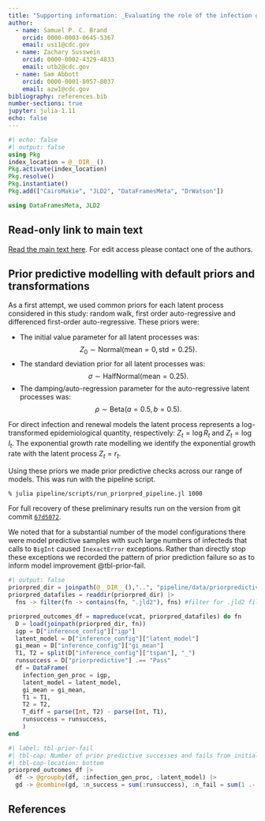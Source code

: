 ```yaml
---
title: "Supporting information: _Evaluating the role of the infection generating process for situational awareness of infections diseases_"
author:
  - name: Samuel P. C. Brand
    orcid: 0000-0003-0645-5367
    email: usi1@cdc.gov
  - name: Zachary Susswein
    orcid: 0000-0002-4329-4833
    email: utb2@cdc.gov
  - name: Sam Abbott
    orcid: 0000-0001-8057-8037
    email: azw1@cdc.gov
bibliography: references.bib
number-sections: true
jupyter: julia-1.11
echo: false
---
```


```julia
#| echo: false
#| output: false
using Pkg
index_location = @__DIR__()
Pkg.activate(index_location)
Pkg.resolve()
Pkg.instantiate()
Pkg.add(["CairoMakie", "JLD2", "DataFramesMeta", "DrWatson"])

using DataFramesMeta, JLD2

```

## Read-only link to main text

[Read the main text here](https://www.overleaf.com/read/nmxhyrkffryv#3df385). For edit access please contact one of the authors.

## Prior predictive modelling with default priors and transformations

As a first attempt, we used common priors for each latent process considered in this study: random walk, first order auto-regressive and differenced first-order auto-regressive. These priors were:

- The initial value parameter for all latent processes was:
$$
Z_0 \sim \text{Normal}(\text{mean} = 0, \text{std} = 0.25).
$$
- The standard deviation prior for all latent processes was:
$$
\sigma \sim \text{HalfNormal}(\text{mean} = 0.25).
$$
- The damping/auto-regression parameter for the auto-regressive latent processes was:
$$
\rho \sim \text{Beta}(a = 0.5, b = 0.5).
$$

For direct infection and renewal models the latent process represents a log-transformed epidemiological quantity, respectively: $Z_t = \log R_t$ and $Z_t = \log I_t$. The exponential growth rate modelling we identify the exponential growth rate with the latent process $Z_t = r_t$.

Using these priors we made prior predictive checks across our range of models. This was run with the pipeline script.

```bash
% julia pipeline/scripts/run_priorpred_pipeline.jl 1000
```
For full recovery of these preliminary results run on the version from git commit [`67d5072`](https://github.com/CDCgov/Rt-without-renewal/commit/67d50727e5208e874423ed593ff506b3006efc63).

We noted that for a substantial number of the model configurations there were model predictive samples with such large numbers of infecteds that calls to `BigInt` caused `InexactError` exceptions. Rather than directly stop these exceptions we recorded the pattern of prior prediction failure so as to inform model improvement @tbl-prior-fail.

```julia
#| output: false
priorpred_dir = joinpath(@__DIR__(),"..", "pipeline/data/priorpredictive/")
priorpred_datafiles = readdir(priorpred_dir) |>
  fns -> filter(fn -> contains(fn, ".jld2"), fns) #filter for .jld2 files

priorpred_outcomes_df = mapreduce(vcat, priorpred_datafiles) do fn
  D = load(joinpath(priorpred_dir, fn))
  igp = D["inference_config"]["igp"]
  latent_model = D["inference_config"]["latent_model"]
  gi_mean = D["inference_config"]["gi_mean"]
  T1, T2 = split(D["inference_config"]["tspan"], "_")
  runsuccess = D["priorpredictive"] .== "Pass"
  df = DataFrame(
    infection_gen_proc = igp,
    latent_model = latent_model,
    gi_mean = gi_mean,
    T1 = T1,
    T2 = T2,
    T_diff = parse(Int, T2) - parse(Int, T1),
    runsuccess = runsuccess,
    )
end
```


```julia
#| label: tbl-prior-fail
#| tbl-cap: Number of prior predictive successes and fails from initial prior group grouped by infection generating process and latent model.
#| tbl-cap-location: bottom
priorpred_outcomes_df |>
  df -> @groupby(df, :infection_gen_proc, :latent_model) |>
  gd -> @combine(gd, :n_success = sum(:runsuccess), :n_fail = sum(1 .- :runsuccess))
```


## References {.unnumbered}

::: {#refs}
:::
